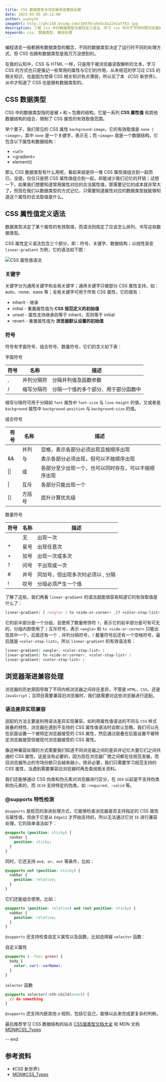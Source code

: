 ```yaml
---
title: CSS 数据类型与浏览器渐进兼容处理
date: 2023-03-05 20:12:00
author: yuanyxh
imageUrl: http://qkc148.bvimg.com/18470/a9e5c8a2241aff83.jpg
description: 了解 css 中的数据类型与属性定义语法，学习 css 中对于不同时期浏览器的渐进处理方案。
keywords: css, 数据类型, 兼容处理
---
```


编程语言一般都拥有数据类型的概念，不同的数据类型决定了运行时不同的处理方式，但 CSS 也拥有数据类型是我万万没想到的。

在我的认知中，CSS 与 HTML 一样，只是用于被浏览器读取解析的文本，学习 CSS 的方式也只是强记一些常用的属性与它们的作用，从未规范的学习过 CSS 的相关知识，也是因为觉得 CSS 相关知识有点薄弱，所以买了本 《CSS 新世界》，从中才知道了 CSS 也是拥有数据类型的。

## CSS 数据类型

CSS 中的数据类型指的是被 `<` 和 `>` 包裹的结构，它是一系列 **CSS 属性值** 和其他数据结构的组合，限制了 CSS 属性的有效取值范围。

举个栗子，我们常见的 CSS 属性 `background-image`，它的有效取值是 `none | <image>`，其中 `none` 是一个关键字，表示无；而 `<image>` 就是一个数据结构，它包含以下属性和数据结构：

- &lt;url&gt;
- &lt;gradient&gt;
- element()

那么 CSS 数据类型有什么用呢，看起来就是将一堆 CSS 属性值组合到一起而已。没错，仅仅只是把 CSS 属性值组合到一起，却能减少我们记忆的开销；试想一下，如果我们想要知道常用属性对应的合法属性值，那需要记忆的成本就非常大了，但现在我们以数据类型的方式记忆，只需要知道属性对应的数据类型就能够知道这个属性的合法取值是什么。

## CSS 属性值定义语法

数据类型决定了某个属性的有效取值，而语法则规定了应该怎么排列、书写这些数据类型。

CSS 属性定义语法包含三个部分，即：符号、关键字、数据结构；以线性渐变 `linear-gradient` 为例，它的语法如下图：

<Image url='http://qkc148.bvimg.com/18470/7e751dcca13d1954.png' width={591} height={221} alt='CSS 属性值语法' />

### 关键字

关键字分为通用关键字和全局关键字；通用关键字只被部分 CSS 属性支持，如：auto、none、ease 等；全局关键字可用于所有 CSS 属性，它的值有：

- inherit - 继承
- initial - 重置属性值为 **CSS 规范定义的初始值**
- unset - 属性支持继承则等于 inherit，否则等于 initial
- revert - 重置属性值为 **浏览器默认设置的初始值**

### 符号

符号有字面符号、组合符号、数量符号，它们的含义如下表：

字面符号

| 符号 | 名称       | 描述                                 |
| ---- | ---------- | ------------------------------------ |
| ,    | 并列分隔符 | 分隔并列值及函数参数                 |
| /    | 缩写分隔符 | 分隔一个值的多个部分、用于部分函数中 |

缩写分隔符可用于分隔如 `font` 属性中 `font-size` 与 `line-height` 的值，又或者是 `background` 属性中 `background-position` 与 `background-size` 的值。

组合符号

| 符号         | 名称   | 描述                                                 |
| ------------ | ------ | ---------------------------------------------------- |
|              | 并列   | 空格，表示各部分必须出现且按顺序出现                 |
| &&           | 与     | 表示各部分必须出现，但可以不按顺序出现               |
| &#124;&#124; | 或     | 各部分至少出现一个，也可以同时存在，可以不按顺序出现 |
| &#124;       | 互斥   | 各部分只能出现一个                                   |
| []           | 方括号 | 提升计算优先级                                       |

数量符号

| 符号 | 名称 | 描述                              |
| ---- | ---- | --------------------------------- |
|      | 无   | 出现一次                          |
| \*   | 星号 | 出现任意次                        |
| +    | 加号 | 出现一次或多次                    |
| ?    | 问号 | 不出现或一次                      |
| #    | 井号 | 同加号，但出现多次时必须以 , 分隔 |
| !    | 叹号 | 分组必须产生一个值                |

了解了这些，我们再看 `linear-gradient` 的语法就能很容易知道它的有效取值是什么了：

```css
linear-gradient( [ <angle> | to <side-or-corner> ,]? <color-stop-list> )
```

它的前半部分是一个分组，且使用了数量修饰符 `?`，表示它的前半部分是可有可无的，分组内部使用了 `|` 互斥符号，表示 `<angle>` 和 `to <side-or-corner>` 只能出现其中一个，后面还有一个 `,` 并列分隔符号，`?` 数量符号后还有一个空格符号，最后就是 `<color-stop-list>`，所以 `linear-gradient` 的有效语法有：

```css
linear-gradient( <angle>, <color-stop-list> )
linear-gradient( to <side-or-corner>, <color-stop-list> )
linear-gradient( <color-stop-list> )
```

## 浏览器渐进兼容处理

浏览器的历史原因导致了不同内核浏览器之间存在差异，不管是 `HTML`、`CSS`、还是 `JavaScript`；当项目需要兼容旧浏览器时，我们就需要对这些浏览器进行适配。

### 语法差异实现兼容

适配的方法主要是利用语法差异实现兼容，如利用属性值语法的不同与 `CSS` 样式层叠的特性，浏览器在遇到不支持的 CSS 属性值语法时会默认忽略，我们可以先在前面设置一个被特定浏览器接受的 CSS 属性，然后通过层叠在后面设置不被特定浏览器接受但被现代浏览器接受的 CSS 属性。

像这种兼容处理的方式需要我们知道不同浏览器之间的差异并记忆大量它们之间共通的 CSS 属性，这是没有必要的，因为现在浏览器厂商之间都在往规范发展，而旧浏览器所占的市场份额只会越来越小，除非必要，我们只需要学习规范支持的 CSS 属性，当遇到需要兼容旧浏览器时再去查阅相关资料。

我们还能够通过 CSS 伪类和伪元素对浏览器进行区分，在 `IE9` 以前是不支持伪类和伪元素的，而 `IE10` 支持特定的伪类，如 `:required`、`:valid` 等。

### @supports 特性检测

`@supports` 是规范的渐进处理方式，它能够检查浏览器是否支持指定的 CSS 属性与属性值，但由于它是从 `Edge12` 才开始支持的，所以无法通过它对 `IE` 进行兼容处理，它的简单语法如下：

```css
@supports (position: sticky) {
  navbar {
    position: sticky;
  }
}
```

同时，它还支持 `and`、`or`、`not` 等条件，比如：

```css
@supports not (position: sticky) {
  nabbar {
    position: relative;
  }
}
```

它们还能组合使用，比如：

```css
@supports (position: relative) and (not position: sticky) {
  nabbar {
    position: relative;
  }
}
```

`@supports` 还支持检查自定义属性以及函数，比如选择器 `selector` 函数：

自定义属性

```css
@supports (--foo: green) {
  body {
    color: var(--varName);
  }
}
```

`selector` 函数

```css
@supports selector(:nth-child(even)) {
  // do something
}
```

`@supports` 还支持内嵌其他 `@` 规则，包括它自己，能够以此来完成更复杂的判断。

最后推荐学习 CSS 数据结构的站点 [CSS值类型文档大全] 和 MDN 文档 [MDN#CSS_Types]

-- end

## 参考资料

- 《CSS 新世界》
- [MDN#CSS_Types]

[MDN#CSS_Types]: https://developer.mozilla.org/en-US/docs/Web/CSS/alpha-value
[CSS值类型文档大全]: https://www.zhangxinxu.com/wordpress/2019/11/css-value-type/
